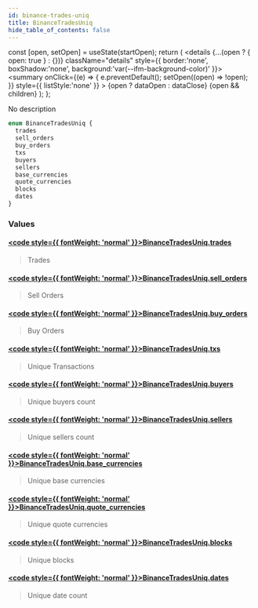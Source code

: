 ```yaml
---
id: binance-trades-uniq
title: BinanceTradesUniq
hide_table_of_contents: false
---
```







  const [open, setOpen] = useState(startOpen);
  return (
    <details {...(open ? { open: true } : {})} className="details" style={{ border:'none', boxShadow:'none', background:'var(--ifm-background-color)' }}>
      <summary
        onClick={(e) => {
          e.preventDefault();
          setOpen((open) => !open);
        }}
        style={{ listStyle:'none' }}
      >
      {open ? dataOpen : dataClose}
      </summary>
      {open && children}
    </details>
  );
};








No description


```graphql
enum BinanceTradesUniq {
  trades
  sell_orders
  buy_orders
  txs
  buyers
  sellers
  base_currencies
  quote_currencies
  blocks
  dates
}
```




### Values

#### [<code style={{ fontWeight: 'normal' }}>BinanceTradesUniq.<b>trades</b></code>](#)  
> 
> 
> Trades
> 

#### [<code style={{ fontWeight: 'normal' }}>BinanceTradesUniq.<b>sell_orders</b></code>](#)  
> 
> 
> Sell Orders
> 

#### [<code style={{ fontWeight: 'normal' }}>BinanceTradesUniq.<b>buy_orders</b></code>](#)  
> 
> 
> Buy Orders
> 

#### [<code style={{ fontWeight: 'normal' }}>BinanceTradesUniq.<b>txs</b></code>](#)  
> 
> 
> Unique Transactions
> 

#### [<code style={{ fontWeight: 'normal' }}>BinanceTradesUniq.<b>buyers</b></code>](#)  
> 
> 
> Unique buyers count
> 

#### [<code style={{ fontWeight: 'normal' }}>BinanceTradesUniq.<b>sellers</b></code>](#)  
> 
> 
> Unique sellers count
> 

#### [<code style={{ fontWeight: 'normal' }}>BinanceTradesUniq.<b>base_currencies</b></code>](#)  
> 
> 
> Unique base currencies
> 

#### [<code style={{ fontWeight: 'normal' }}>BinanceTradesUniq.<b>quote_currencies</b></code>](#)  
> 
> 
> Unique quote currencies
> 

#### [<code style={{ fontWeight: 'normal' }}>BinanceTradesUniq.<b>blocks</b></code>](#)  
> 
> 
> Unique blocks
> 

#### [<code style={{ fontWeight: 'normal' }}>BinanceTradesUniq.<b>dates</b></code>](#)  
> 
> 
> Unique date count
> 



